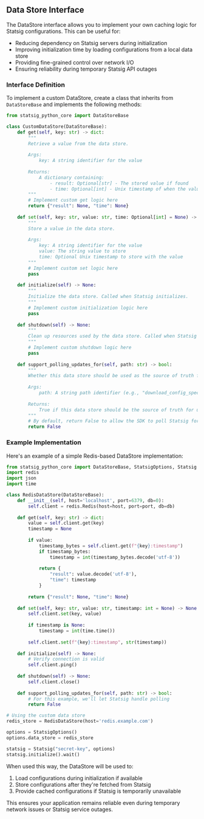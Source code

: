 ## Data Store Interface

The DataStore interface allows you to implement your own caching logic for Statsig configurations. This can be useful for:

- Reducing dependency on Statsig servers during initialization
- Improving initialization time by loading configurations from a local data store
- Providing fine-grained control over network I/O
- Ensuring reliability during temporary Statsig API outages

### Interface Definition

To implement a custom DataStore, create a class that inherits from `DataStoreBase` and implements the following methods:

```python
from statsig_python_core import DataStoreBase

class CustomDataStore(DataStoreBase):
    def get(self, key: str) -> dict:
        """
        Retrieve a value from the data store.
        
        Args:
            key: A string identifier for the value
            
        Returns:
            A dictionary containing:
                - result: Optional[str] - The stored value if found
                - time: Optional[int] - Unix timestamp of when the value was stored
        """
        # Implement custom get logic here
        return {"result": None, "time": None}
    
    def set(self, key: str, value: str, time: Optional[int] = None) -> None:
        """
        Store a value in the data store.
        
        Args:
            key: A string identifier for the value
            value: The string value to store
            time: Optional Unix timestamp to store with the value
        """
        # Implement custom set logic here
        pass
    
    def initialize(self) -> None:
        """
        Initialize the data store. Called when Statsig initializes.
        """
        # Implement custom initialization logic here
        pass
    
    def shutdown(self) -> None:
        """
        Clean up resources used by the data store. Called when Statsig shuts down.
        """
        # Implement custom shutdown logic here
        pass
        
    def support_polling_updates_for(self, path: str) -> bool:
        """
        Whether this data store should be used as the source of truth for the given path.
        
        Args:
            path: A string path identifier (e.g., "download_config_specs")
            
        Returns:
            True if this data store should be the source of truth for updates, False otherwise
        """
        # By default, return False to allow the SDK to poll Statsig for updates
        return False
```

### Example Implementation

Here's an example of a simple Redis-based DataStore implementation:

```python
from statsig_python_core import DataStoreBase, StatsigOptions, Statsig
import redis
import json
import time

class RedisDataStore(DataStoreBase):
    def __init__(self, host='localhost', port=6379, db=0):
        self.client = redis.Redis(host=host, port=port, db=db)
        
    def get(self, key: str) -> dict:
        value = self.client.get(key)
        timestamp = None
        
        if value:
            timestamp_bytes = self.client.get(f"{key}:timestamp")
            if timestamp_bytes:
                timestamp = int(timestamp_bytes.decode('utf-8'))
            
            return {
                "result": value.decode('utf-8'),
                "time": timestamp
            }
        
        return {"result": None, "time": None}
    
    def set(self, key: str, value: str, timestamp: int = None) -> None:
        self.client.set(key, value)
        
        if timestamp is None:
            timestamp = int(time.time())
            
        self.client.set(f"{key}:timestamp", str(timestamp))
    
    def initialize(self) -> None:
        # Verify connection is valid
        self.client.ping()
    
    def shutdown(self) -> None:
        self.client.close()
        
    def support_polling_updates_for(self, path: str) -> bool:
        # For this example, we'll let Statsig handle polling
        return False

# Using the custom data store
redis_store = RedisDataStore(host='redis.example.com')

options = StatsigOptions()
options.data_store = redis_store

statsig = Statsig("secret-key", options)
statsig.initialize().wait()
```

When used this way, the DataStore will be used to:
1. Load configurations during initialization if available
2. Store configurations after they're fetched from Statsig
3. Provide cached configurations if Statsig is temporarily unavailable

This ensures your application remains reliable even during temporary network issues or Statsig service outages.
